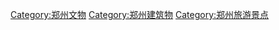 [[Category:郑州文物|Category:郑州文物]]
[[Category:郑州建筑物|Category:郑州建筑物]]
[[Category:郑州旅游景点|Category:郑州旅游景点]]
